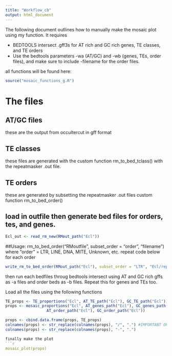 ```yaml
---
title: "Workflow_cb"
output: html_document
---
```


The following document outlines how to manually make the mosaic plot using my function. It requires

- BEDTOOLS intersect .gff3s for AT rich and GC rich genes, TE classes, and TE orders
- Use the bedtools parameters -wa (AT/GC) and -wb (genes, TEs, order files), and make sure to include -filename for the order files. 

all functions will be found here:

```r
source("mosaic_functions_g.R")
```
# The files

## AT/GC files
these are the output from occultercut in gff format

## TE classes
these files are generated with the custom function rm_to_bed_tclass() with the repeatmasker .out file. 

## TE orders 
these are generated by subsetting the repeatmasker .out files custom function rm_to_bed_order()

## load in outfile then generate bed files for orders, tes, and genes. 
```r
Ecl_out <- read_rm_new(RMout_path("Ecl"))
```

##Usage: rm_to_bed_order("RMoutfile", subset_order = "order", "filename")
where "order" = LTR, LINE, DNA, MITE, Unknown, etc. repeat code below for each order

```r
write_rm_to_bed_order(RMout_path("Ecl"), subset_order = "LTR", "Ecl/repeat_beds/Ecl_LTR.bed")
```

then run each bedfiles throug bedtools intersect using AT and GC rich gffs as -a files and order beds as -b files.
Repeat this for genes and TEs too.

Load all the files using the following functions
```r
TE_props <- TE_proportions("Ecl", AT_TE_path("Ecl"), GC_TE_path("Ecl"))
props <- mosaic_proportions("Ecl", AT_genes_path("Ecl"), GC_genes_path("Ecl"),
                  AT_order_path("Ecl"), GC_order_path("Ecl"))

props <- cbind.data.frame(props, TE_props)
colnames(props) <- str_replace(colnames(props), "/", ".") #IMPORTANT OR FUNCTION WONT WORK
colnames(props) <- str_replace(colnames(props), "-", ".")

finally make the plot
```r
mosaic_plot(props) 
```


